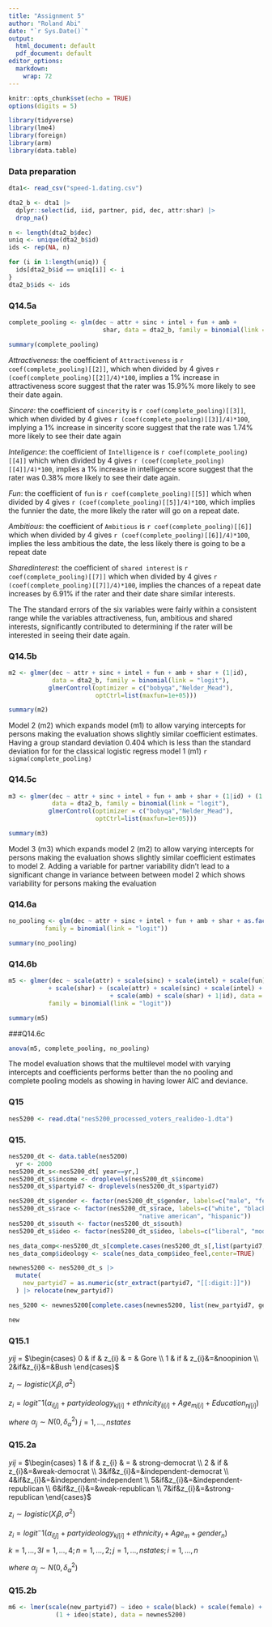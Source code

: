 ```yaml
---
title: "Assignment 5"
author: "Roland Abi"
date: "`r Sys.Date()`"
output:
  html_document: default
  pdf_document: default
editor_options:
  markdown:
    wrap: 72
---
```


```r
knitr::opts_chunk$set(echo = TRUE)
options(digits = 5)
```

```r
library(tidyverse)
library(lme4)
library(foreign)
library(arm)
library(data.table)
```

### Data preparation

```r
dta1<- read_csv("speed-1.dating.csv")

dta2_b <- dta1 |>
  dplyr::select(id, iid, partner, pid, dec, attr:shar) |>
  drop_na()
```

```r

n <- length(dta2_b$dec)
uniq <- unique(dta2_b$id)
ids <- rep(NA, n)

for (i in 1:length(uniq)) {
  ids[dta2_b$id == uniq[i]] <- i
}
dta2_b$ids <- ids
```

### Q14.5a

```r

complete_pooling <- glm(dec ~ attr + sinc + intel + fun + amb + 
                          shar, data = dta2_b, family = binomial(link = "logit"))

summary(complete_pooling)
```

$Attractiveness:$ the coefficient of `Attractiveness` is
`r coef(complete_pooling)[[2]]`, which when divided by 4 gives
`r (coef(complete_pooling)[[2]]/4)*100`, implies a 1% increase in attractiveness
score suggest that the rater was 15.9%% more likely to see their date
again.

$Sincere:$ the coefficient of `sincerity` is `r coef(complete_pooling)[[3]]`, which
when divided by 4 gives `r (coef(complete_pooling)[[3]]/4)*100`, implying a 1%
increase in sincerity score suggest that the rate was 1.74% more likely
to see their date again

$Inteligence:$ the coefficient of `Intelligence` is `r coef(complete_pooling)[[4]]`
which when divided by 4 gives `r (coef(complete_pooling)[[4]]/4)*100`, implies a 1%
increase in intelligence score suggest that the rater was 0.38% more
likely to see their date again.

$Fun:$ the coefficient of `fun` is `r coef(complete_pooling)[[5]]` which when divided
by 4 gives `r (coef(complete_pooling)[[5]]/4)*100`, which implies the funnier the
date, the more likely the rater will go on a repeat date.

$Ambitious:$ the coefficient of `Ambitious` is `r coef(complete_pooling)[[6]]` which
when divided by 4 gives `r (coef(complete_pooling)[[6]]/4)*100`, implies the less
ambitious the date, the less likely there is going to be a repeat date

$Shared interest:$ the coefficient of `shared interest` is
`r coef(complete_pooling)[[7]]` which when divided by 4 gives
`r (coef(complete_pooling)[[7]]/4)*100`, implies the chances of a repeat date
increases by 6.91% if the rater and their date share similar interests.

The The standard errors of the six variables were fairly within a
consistent range while the variables attractiveness, fun, ambitious and
shared interests, significantly contributed to determining if the rater
will be interested in seeing their date again.

### Q14.5b

```r
m2 <- glmer(dec ~ attr + sinc + intel + fun + amb + shar + (1|id), 
            data = dta2_b, family = binomial(link = "logit"),
           glmerControl(optimizer = c("bobyqa","Nelder_Mead"), 
                        optCtrl=list(maxfun=1e+05)))

summary(m2)
```

Model 2 (m2) which expands model (m1) to allow varying intercepts for
persons making the evaluation shows slightly similar coefficient
estimates. Having a group standard deviation 0.404 which is less than
the standard deviation for for the classical logistic regress model 1
(m1) `r sigma(complete_pooling)`

### Q14.5c

```r
m3 <- glmer(dec ~ attr + sinc + intel + fun + amb + shar + (1|id) + (1|pid), 
            data = dta2_b, family = binomial(link = "logit"),
           glmerControl(optimizer = c("bobyqa","Nelder_Mead"), 
                        optCtrl=list(maxfun=1e+05)))

summary(m3)
```

Model 3 (m3) which expands model 2 (m2) to allow varying intercepts for
persons making the evaluation shows slightly similar coefficient
estimates to model 2. Adding a variable for partner variability didn't
lead to a significant change in variance between between model 2 which
shows variability for persons making the evaluation

### Q14.6a

```r
no_pooling <- glm(dec ~ attr + sinc + intel + fun + amb + shar + as.factor(id)-1, data = dta2_b, 
          family = binomial(link = "logit"))

summary(no_pooling)
```

### Q14.6b

```r
m5 <- glmer(dec ~ scale(attr) + scale(sinc) + scale(intel) + scale(fun) + scale(amb)
           + scale(shar) + (scale(attr) + scale(sinc) + scale(intel) + scale(fun)
                            + scale(amb) + scale(shar) + 1|id), data = dta2_b, 
           family = binomial(link = "logit"))

summary(m5)
```

###Q14.6c

```r
anova(m5, complete_pooling, no_pooling)
```

The model evaluation shows that the multilevel model with varying
intercepts and coefficients performs better than the no pooling and
complete pooling models as showing in having lower AIC and deviance.

### Q15

```r
nes5200 <- read.dta("nes5200_processed_voters_realideo-1.dta")
```

### Q15.

```r
nes5200_dt <- data.table(nes5200)
  yr <- 2000
nes5200_dt_s<-nes5200_dt[ year==yr,]
nes5200_dt_s$income <- droplevels(nes5200_dt_s$income)
nes5200_dt_s$partyid7 <- droplevels(nes5200_dt_s$partyid7)

nes5200_dt_s$gender <- factor(nes5200_dt_s$gender, labels=c("male", "female"))
nes5200_dt_s$race <- factor(nes5200_dt_s$race, labels=c("white", "black", "asian", 
                                    "native american", "hispanic"))
nes5200_dt_s$south <- factor(nes5200_dt_s$south)
nes5200_dt_s$ideo <- factor(nes5200_dt_s$ideo, labels=c("liberal", "moderate", "conservative"))

nes_data_comp<-nes5200_dt_s[complete.cases(nes5200_dt_s[,list(partyid7,income,ideo,female,white)])]
nes_data_comp$ideology <- scale(nes_data_comp$ideo_feel,center=TRUE)
```

```r
newnes5200 <- nes5200_dt_s |>
  mutate(
    new_partyid7 = as.numeric(str_extract(partyid7, "[[:digit:]]"))
  ) |> relocate(new_partyid7)

nes_5200 <- newnes5200[complete.cases(newnes5200, list(new_partyid7, gender, race, ideo))]

new
```

### Q15.1

$yij$ =
$\begin{cases} 0 & if & z_{i} & = & Gore \\ 1 & if & z_{i}&=&noopinion \\ 2&if&z_{i}&=&Bush \end{cases}$

$z_i \sim logistic(X_i\beta, \sigma^2)$

$z_i = logit^-1(\alpha_{i[j]} + partyideology_{kj[i]} + ethnicity_{lj[i]} + Age_{mj[i]} + Education_{nj[i]})$

$where$ $\alpha_j \sim N(0, \delta^2_\alpha)$ $j = 1,\dots ,nstates$

### Q15.2a

$yij$ =
$\begin{cases} 1 & if & z_{i} & = & strong-democrat \\ 2 & if & z_{i}&=&weak-democrat \\ 3&if&z_{i}&=&independent-democrat \\ 4&if&z_{i}&=&independent-independent \\ 5&if&z_{i}&=&independent-republican \\ 6&if&z_{i}&=&weak-republican \\ 7&if&z_{i}&=&strong-republican \end{cases}$

$z_i \sim logistic(X_i\beta, \sigma^2)$

$z_i = logit^-1(\alpha_{i[j]} + partyideology_{kj[i]} + ethnicity_{l} + Age_{m} + gender_{n})$

$k = 1, \dots,3 l = 1,\dots,4; n = 1, \dots,2; j = 1,\dots ,nstates; i = 1,\dots,n$

$where$ $\alpha_j \sim N(0, \delta^2_\alpha)$

### Q15.2b

```r
m6 <- lmer(scale(new_partyid7) ~ ideo + scale(black) + scale(female) + scale(age) +  
             (1 + ideo|state), data = newnes5200)
```
